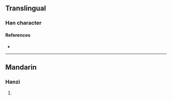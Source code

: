 {{character info/new}}
==Translingual==

===Han character===
{{Han char|rn=85|rad=水|as=17|sn=20|four=|canj=EJTO|ids=⿰氵蹇}}

====References====
* {{Han ref|kx=0661.250|dkj=18718|hdz=31790.080|uh=703D|ud=28733}}

----

==Mandarin==

===Hanzi===
{{cmn-hanzi|pin=[[jiǎn]] ([[jian3]])|wg=chien<sup>3</sup>}}

# {{defn|lang=cmn|sort=水17}}